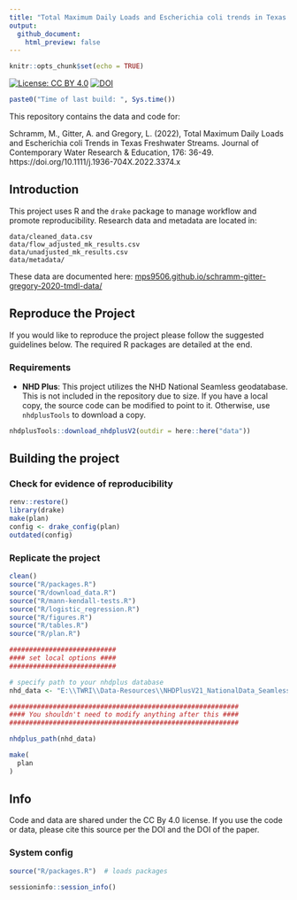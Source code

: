 ```yaml
---
title: "Total Maximum Daily Loads and Escherichia coli trends in Texas freshwater streams "
output: 
  github_document:
    html_preview: false
---
```

```r
knitr::opts_chunk$set(echo = TRUE)
```


[![License: CC BY 4.0](https://img.shields.io/badge/License-CC%20BY%204.0-lightgrey.svg)](https://creativecommons.org/licenses/by/4.0/)
[![DOI](https://zenodo.org/badge/307874510.svg)](https://zenodo.org/badge/latestdoi/307874510)


```r
paste0("Time of last build: ", Sys.time())
```

This repository contains the data and code for:

Schramm, M., Gitter, A. and Gregory, L. (2022), Total Maximum Daily Loads and Escherichia coli Trends in Texas Freshwater Streams. Journal of Contemporary Water Research & Education, 176: 36-49. https://doi.org/10.1111/j.1936-704X.2022.3374.x

## Introduction

This project uses R and the `drake` package to manage workflow and promote reproducibility. Research data and metadata are located in:

```
data/cleaned_data.csv
data/flow_adjusted_mk_results.csv
data/unadjusted_mk_results.csv
data/metadata/
```

These data are documented here: [mps9506.github.io/schramm-gitter-gregory-2020-tmdl-data/](https://mps9506.github.io/schramm-gitter-gregory-2020-tmdl-data/)

## Reproduce the Project

If you would like to reproduce the project please follow the suggested guidelines below. The required R packages are detailed at the end.

### Requirements

- **NHD Plus**: This project utilizes the NHD National Seamless geodatabase. This is not included in the repository due to size. If you have a local copy, the source code can be modified to point to it. Otherwise, use `nhdplusTools` to download a copy.

```r
nhdplusTools::download_nhdplusV2(outdir = here::here("data"))
```


## Building the project

### Check for evidence of reproducibility

```r
renv::restore()
library(drake)
make(plan)
config <- drake_config(plan)
outdated(config)
```

### Replicate the project

```r
clean()
source("R/packages.R")  
source("R/download_data.R")
source("R/mann-kendall-tests.R")
source("R/logistic_regression.R")
source("R/figures.R")
source("R/tables.R")
source("R/plan.R")  

###########################
#### set local options ####
###########################

# specify path to your nhdplus database
nhd_data <- "E:\\TWRI\\Data-Resources\\NHDPlusV21_NationalData_Seamless_Geodatabase_Lower48_07\\NHDPlusNationalData\\NHDPlusV21_National_Seamless_Flattened_Lower48.gdb"

##########################################################
#### You shouldn't need to modify anything after this ####
##########################################################

nhdplus_path(nhd_data)

make(
  plan
)
```

## Info

Code and data are shared under the CC By 4.0 license. If you use the code or data, please cite this source per the DOI and the DOI of the paper.

### System config

```r
source("R/packages.R")  # loads packages
```


```r
sessioninfo::session_info()
```